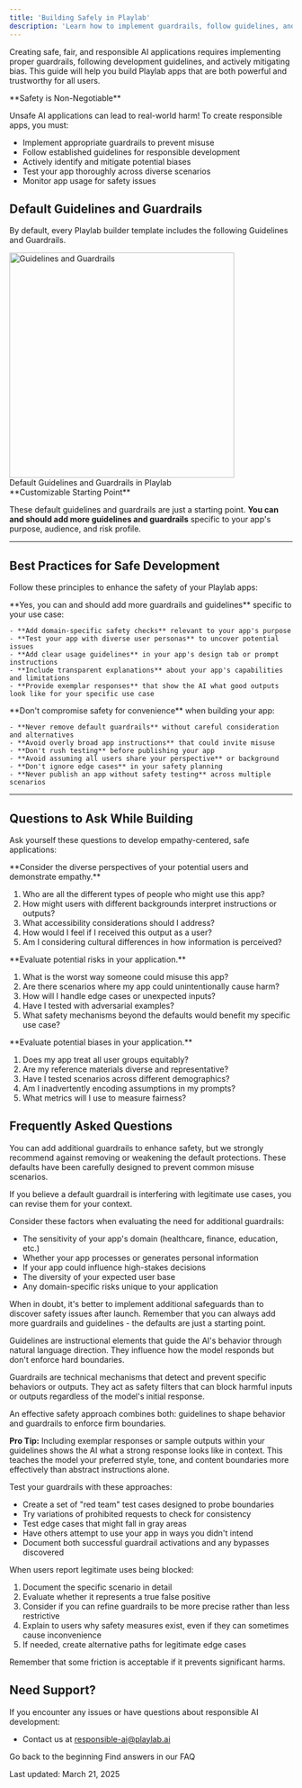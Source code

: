 ```yaml
---
title: 'Building Safely in Playlab'
description: 'Learn how to implement guardrails, follow guidelines, and mitigate bias'
---
```

Creating safe, fair, and responsible AI applications requires implementing proper guardrails, following development guidelines, and actively mitigating bias. This guide will help you build Playlab apps that are both powerful and trustworthy for all users.

<Warning>
  **Safety is Non-Negotiable**
  
  Unsafe AI applications can lead to real-world harm! To create responsible apps, you must:
  - Implement appropriate guardrails to prevent misuse
  - Follow established guidelines for responsible development
  - Actively identify and mitigate potential biases
  - Test your app thoroughly across diverse scenarios
  - Monitor app usage for safety issues
</Warning>

## <Icon icon="helmet-safety" size="24" className="inline-block align-text-bottom" /> Default Guidelines and Guardrails

By default, every Playlab builder template includes the following Guidelines and Guardrails.

<Frame>
  <img src="../images/guidelinesandguardrails.jpeg" alt="Guidelines and Guardrails" width="400" className="bordered-image" />
  <figcaption>Default Guidelines and Guardrails in Playlab</figcaption>
</Frame>

<Note>
  **Customizable Starting Point**
  
  These default guidelines and guardrails are just a starting point. **You can and should add more guidelines and guardrails** specific to your app's purpose, audience, and risk profile.
</Note>

---

## <Icon icon="lightbulb-on" size="24" className="inline-block align-text-bottom" /> Best Practices for Safe Development

Follow these principles to enhance the safety of your Playlab apps:

<CardGroup cols={2}>
  <Card title="What You Can Do" icon="circle-check" iconType="duotone" color="#0f766e">
    **Yes, you can and should add more guardrails and guidelines** specific to your use case:
    
    - **Add domain-specific safety checks** relevant to your app's purpose
    - **Test your app with diverse user personas** to uncover potential issues
    - **Add clear usage guidelines** in your app's design tab or prompt instructions
    - **Include transparent explanations** about your app's capabilities and limitations
    - **Provide exemplar responses** that show the AI what good outputs look like for your specific use case
  </Card>

  <Card title="What to Avoid" icon="circle-xmark" iconType="duotone" color="#be123c">
    **Don't compromise safety for convenience** when building your app:
    
    - **Never remove default guardrails** without careful consideration and alternatives
    - **Avoid overly broad app instructions** that could invite misuse
    - **Don't rush testing** before publishing your app
    - **Avoid assuming all users share your perspective** or background
    - **Don't ignore edge cases** in your safety planning
    - **Never publish an app without safety testing** across multiple scenarios
  </Card>
</CardGroup>

---

## <Icon icon="thought-bubble" size="24" className="inline-block align-text-bottom" /> Questions to Ask While Building

Ask yourself these questions to develop empathy-centered, safe applications:

<Accordion title="User Understanding">
  **Consider the diverse perspectives of your potential users and demonstrate empathy.**
  
  1. Who are all the different types of people who might use this app?
  2. How might users with different backgrounds interpret instructions or outputs?
  3. What accessibility considerations should I address?
  4. How would I feel if I received this output as a user?
  5. Am I considering cultural differences in how information is perceived?
</Accordion>

<Accordion title="Safety Assessment">
  **Evaluate potential risks in your application.**
  
  1. What is the worst way someone could misuse this app?
  2. Are there scenarios where my app could unintentionally cause harm?
  3. How will I handle edge cases or unexpected inputs?
  4. Have I tested with adversarial examples?
  5. What safety mechanisms beyond the defaults would benefit my specific use case?
</Accordion>

<Accordion title="Fairness Check">
  **Evaluate potential biases in your application.**
  
  1. Does my app treat all user groups equitably?
  2. Are my reference materials diverse and representative?
  3. Have I tested scenarios across different demographics?
  4. Am I inadvertently encoding assumptions in my prompts?
  5. What metrics will I use to measure fairness?
</Accordion>

## <Icon icon="circle-question" size="24" className="inline-block align-text-bottom" /> Frequently Asked Questions

<Accordion title="Can I modify the default guardrails?">
  You can add additional guardrails to enhance safety, but we strongly recommend against removing or weakening the default protections. These defaults have been carefully designed to prevent common misuse scenarios.
  
  If you believe a default guardrail is interfering with legitimate use cases, you can revise them for your context.
</Accordion>

<Accordion title="How do I know if my app needs additional guardrails beyond the defaults?">
  Consider these factors when evaluating the need for additional guardrails:
  
  - The sensitivity of your app's domain (healthcare, finance, education, etc.)
  - Whether your app processes or generates personal information
  - If your app could influence high-stakes decisions
  - The diversity of your expected user base
  - Any domain-specific risks unique to your application
  
  When in doubt, it's better to implement additional safeguards than to discover safety issues after launch. Remember that you can always add more guardrails and guidelines - the defaults are just a starting point.
</Accordion>

<Accordion title="What's the difference between guidelines and guardrails?">
  Guidelines are instructional elements that guide the AI's behavior through natural language direction. They influence how the model responds but don't enforce hard boundaries.
  
  Guardrails are technical mechanisms that detect and prevent specific behaviors or outputs. They act as safety filters that can block harmful inputs or outputs regardless of the model's initial response.
  
  An effective safety approach combines both: guidelines to shape behavior and guardrails to enforce firm boundaries.
  
  **Pro Tip:** Including exemplar responses or sample outputs within your guidelines shows the AI what a strong response looks like in context. This teaches the model your preferred style, tone, and content boundaries more effectively than abstract instructions alone.
</Accordion>

<Accordion title="How can I test if my guardrails are working properly?">
  Test your guardrails with these approaches:
  
  - Create a set of "red team" test cases designed to probe boundaries
  - Try variations of prohibited requests to check for consistency
  - Test edge cases that might fall in gray areas
  - Have others attempt to use your app in ways you didn't intend
  - Document both successful guardrail activations and any bypasses discovered
</Accordion>

<Accordion title="What should I do if users complain about guardrails blocking legitimate use?">
  When users report legitimate uses being blocked:
  
  1. Document the specific scenario in detail
  2. Evaluate whether it represents a true false positive
  3. Consider if you can refine guardrails to be more precise rather than less restrictive
  4. Explain to users why safety measures exist, even if they can sometimes cause inconvenience
  5. If needed, create alternative paths for legitimate edge cases
  
  Remember that some friction is acceptable if it prevents significant harms.
</Accordion>

## <Icon icon="bullhorn" size="24" className="inline-block align-text-bottom" /> Need Support?

If you encounter any issues or have questions about responsible AI development:

* Contact us at [responsible-ai@playlab.ai](mailto:responsible-ai@playlab.ai)

<CardGroup>
  <Card title="Back to Getting Started" icon="arrow-left" href="/getstarted/Getting Started" iconType="duotone">
    Go back to the beginning
  </Card>
  <Card title="FAQ" icon="magnifying-glass" href="/faq/FAQ" iconType="duotone">
    Find answers in our FAQ
  </Card>
</CardGroup>

Last updated: March 21, 2025